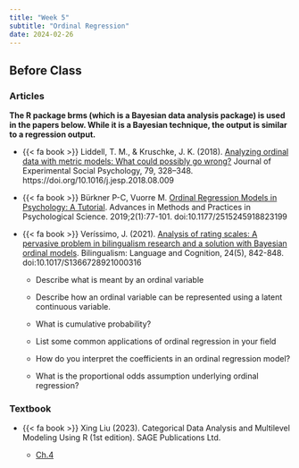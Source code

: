 ```yaml
---
title: "Week 5"
subtitle: "Ordinal Regression"
date: 2024-02-26
---
```


## Before Class

### Articles

**The R package brms (which is a Bayesian data analysis package) is used in the papers below. While it is a Bayesian technique, the output is similar to a regression output.** 

- {{< fa book >}} Liddell, T. M., & Kruschke, J. K. (2018). [Analyzing ordinal data with metric models: What could possibly go wrong?](https://www.sciencedirect.com/science/article/pii/S0022103117307746?via%3Dihub) Journal of Experimental Social Psychology, 79, 328–348. https://doi.org/10.1016/j.jesp.2018.08.009


- {{< fa book >}} Bürkner P-C, Vuorre M. [Ordinal Regression Models in Psychology: A Tutorial](https://journals.sagepub.com/doi/epub/10.1177/2515245918823199). Advances in Methods and Practices in Psychological Science. 2019;2(1):77-101. doi:10.1177/2515245918823199

- {{< fa book >}} Veríssimo, J. (2021). [Analysis of rating scales: A pervasive problem in bilingualism research and a solution with Bayesian ordinal models](https://files.osf.io/v1/resources/4m2ap/providers/osfstorage/6013ef9a75226b05015161a6?action=download&direct&version=2). Bilingualism: Language and Cognition, 24(5), 842-848. doi:10.1017/S1366728921000316

  - Describe what is meant by an ordinal variable 
  
  - Describe how an ordinal variable can be represented using a latent continuous variable.

  - What is cumulative probability? 
  
  - List some common applications of ordinal regression in your field
  
  - How do you interpret the coefficients in an ordinal regression model? 
  - What is the proportional odds assumption underlying ordinal regression? 
  
### Textbook

- {{< fa book >}} Xing Liu (2023). Categorical Data Analysis and Multilevel Modeling Using R (1st edition). SAGE Publications Ltd.

    -   [Ch.4](/readings/ord/ord.pdf)

